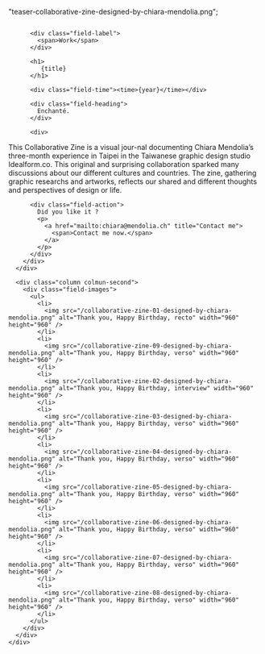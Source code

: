   "teaser-collaborative-zine-designed-by-chiara-mendolia.png";


<Layout class="work" title={title}>
  <main class="region-content work">
    <div class="region">
      <div class="column column-first">
        <div class="field-body">

          <div class="field-label">
            <span>Work</span>
          </div>

          <h1>
             {title}
          </h1>

          <div class="field-time"><time>{year}</time></div>

          <div class="field-heading">
            Enchanté.
          </div>

          <div>

This Collaborative Zine is a visual jour-nal documenting Chiara Mendolia’s three-month experience in Taipei in the Taiwanese graphic design studio Idealform.co. This original and surprising collaboration sparked many discussions about our different cultures and countries. The zine, gathering graphic researchs and artworks, reflects our shared and different thoughts and perspectives of design or life.

</div>

          <div class="field-action">
            Did you like it ?
            <p>
              <a href="mailto:chiara@mendolia.ch" title="Contact me">
                <span>Contact me now.</span>
              </a>
            </p>
          </div>
        </div>
      </div>

      <div class="column colmun-second">
        <div class="field-images">
          <ul>
            <li>
              <img src="/collaborative-zine-01-designed-by-chiara-mendolia.png" alt="Thank you, Happy Birthday, recto" width="960" height="960" />
            </li>
            <li>
              <img src="/collaborative-zine-09-designed-by-chiara-mendolia.png" alt="Thank you, Happy Birthday, verso" width="960" height="960" />
            </li>
            <li>
              <img src="/collaborative-zine-02-designed-by-chiara-mendolia.png" alt="Thank you, Happy Birthday, interview" width="960" height="960" />
            </li>
            <li>
              <img src="/collaborative-zine-03-designed-by-chiara-mendolia.png" alt="Thank you, Happy Birthday, verso" width="960" height="960" />
            </li>
            <li>
              <img src="/collaborative-zine-04-designed-by-chiara-mendolia.png" alt="Thank you, Happy Birthday, verso" width="960" height="960" />
            </li>
            <li>
              <img src="/collaborative-zine-05-designed-by-chiara-mendolia.png" alt="Thank you, Happy Birthday, verso" width="960" height="960" />
            </li>
            <li>
              <img src="/collaborative-zine-06-designed-by-chiara-mendolia.png" alt="Thank you, Happy Birthday, verso" width="960" height="960" />
            </li>
            <li>
              <img src="/collaborative-zine-07-designed-by-chiara-mendolia.png" alt="Thank you, Happy Birthday, verso" width="960" height="960" />
            </li>
            <li>
              <img src="/collaborative-zine-08-designed-by-chiara-mendolia.png" alt="Thank you, Happy Birthday, verso" width="960" height="960" />
            </li>
          </ul>
        </div>
      </div>
    </div>

  </main>
</Layout>
